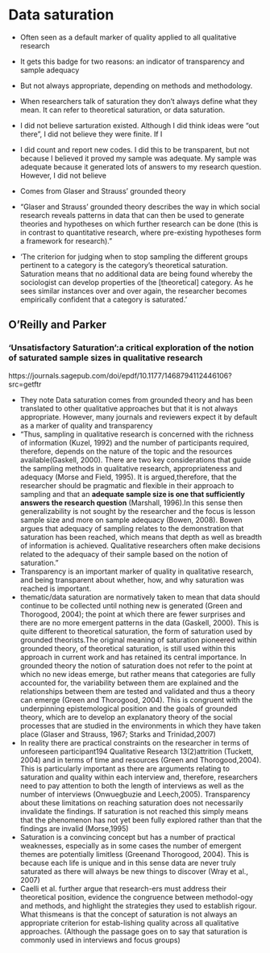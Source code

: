 # Data saturation

* Often seen as a default marker of quality applied to all qualitative research 
* It gets this badge for two reasons: an indicator of transparency and sample adequacy 
* But not always appropriate, depending on methods and methodology. 
* When researchers talk of saturation they don't always define what they mean. It can refer to theoretical saturation, or data saturation. 
* I did not believe sarturation existed. Although I did think ideas were "out there", I did not believe they were finite. If I 
* I did count and report new codes. I did this to be transparent, but not because I believed it proved my sample was adequate. My sample was adequate because it generated lots of answers to my research question. However, I did not believe 


* Comes from Glaser and Strauss' grounded theory
* "Glaser and Strauss’ grounded theory describes the way in which social research reveals patterns in data that can then be used to generate theories and hypotheses on which further research can be done (this is in contrast to quantitative research, where pre-existing hypotheses form a framework for research)."
* 'The criterion for judging when to stop sampling the different groups pertinent to a category is the category’s theoretical saturation. Saturation means that no additional data are being found whereby the sociologist can develop properties of the [theoretical] category. As he sees similar instances over and over again, the researcher becomes empirically confident that a category is saturated.'

## O'Reilly and Parker

### ‘Unsatisfactory Saturation’:a critical exploration of the notion of saturated sample sizes in qualitative research

https://journals.sagepub.com/doi/epdf/10.1177/1468794112446106?src=getftr

* They note Data saturation comes from grounded theory and has been translated to other qualitative approaches but that it is not always appropriate. However, many journals and reviewers expect it by default as a marker of quality and transparency 
* "Thus, sampling in qualitative research is concerned with the richness of information (Kuzel, 1992) and the number of participants required, therefore, depends on the nature of the topic and the resources available(Gaskell, 2000). There are two key considerations that guide the sampling methods in qualitative research, appropriateness and adequacy (Morse and Field, 1995). It is argued,therefore, that the researcher should be pragmatic and flexible in their approach to sampling and that an **adequate sample size is one that sufficiently answers the research question** (Marshall, 1996).In this sense then generalizability is not sought by the researcher and the focus is lesson sample size and more on sample adequacy (Bowen, 2008). Bowen argues that adequacy of sampling relates to the demonstration that saturation has been reached, which means that depth as well as breadth of information is achieved. Qualitative researchers often make decisions related to the adequacy of their sample based on the notion of saturation."
* Transparency is an important marker of quality in qualitative research, and being transparent about whether, how, and why saturation was reached is important. 
* thematic/data saturation are normatively taken to mean that data should continue to be collected until nothing new is generated (Green and Thorogood, 2004); the point at which there are fewer surprises and there are no more emergent patterns in the data (Gaskell, 2000). This is quite different to theoretical saturation, the form of saturation used by grounded theorists.The original meaning of saturation pioneered within grounded theory, of theoretical saturation, is still used within this approach in current work and has retained its central importance. In grounded theory the notion of saturation does not refer to the point at which no new ideas emerge, but rather means that categories are fully accounted for, the variability between them are explained and the relationships between them are tested and validated and thus a theory can emerge (Green and Thorogood, 2004). This is congruent with the underpinning epistemological position and the goals of grounded theory, which are to develop an explanatory theory of the social processes that are studied in the environments in which they have taken place (Glaser and Strauss, 1967; Starks and Trinidad,2007)
* In reality there are practical constraints on the researcher in terms of unforeseen participant194 Qualitative Research 13(2)attrition (Tuckett, 2004) and in terms of time and resources (Green and Thorogood,2004). This is particularly important as there are arguments relating to saturation and quality within each interview and, therefore, researchers need to pay attention to both the length of interviews as well as the number of interviews (Onwuegbuzie and Leech,2005). Transparency about these limitations on reaching saturation does not necessarily invalidate the findings. If saturation is not reached this simply means that the phenomenon has not yet been fully explored rather than that the findings are invalid (Morse,1995)
* Saturation is a convincing concept but has a number of practical weaknesses, especially as in some cases the number of emergent themes are potentially limitless (Greenand Thorogood, 2004). This is because each life is unique and in this sense data are never truly saturated as there will always be new things to discover (Wray et al., 2007)
* Caelli et al. further argue that research-ers must address their theoretical position, evidence the congruence between methodol-ogy and methods, and highlight the strategies they used to establish rigour. What thismeans is that the concept of saturation is not always an appropriate criterion for estab-lishing quality across all qualitative approaches. (Although the passage goes on to say that saturation is commonly used in interviews and focus groups)

